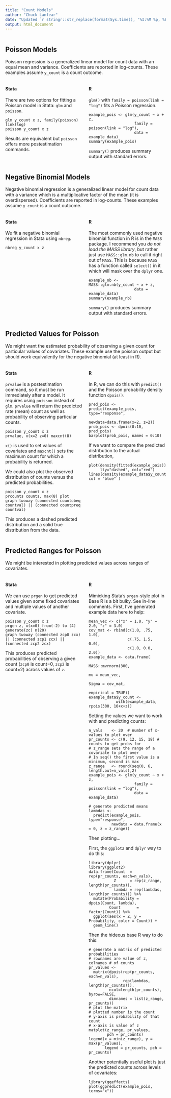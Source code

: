 ```yaml
---
title: "Count Models"
author: "Chuck Lanfear"
date: "Updated `r stringr::str_replace(format(Sys.time(), '%I:%M %p, %B %d, %Y'), '^0','')`"
output: html_document
---
```


<style>
.column-left{
  float: left;
  width: 48%;
  text-align: left;
}
.column-right{
  float: right;
  width: 48%;
  text-align: left;
}
.column-center{
  float: right;
  width: 100%;
  text-align: left;
}
</style>

<div class="column-center">
## Poisson Models

Poisson regression is a generalized linear model for count data with an equal mean and variance. Coefficients are reported in log-counts. These examples assume `y_count` is a count outcome.
</div>

<div class="column-left">
#### Stata

There are two options for fitting a Poisson model in Stata: `glm` and `poisson`.

```
glm y_count x z, family(poisson) link(log)
poisson y_count x z
```
Results are equivalent but `poisson` offers more postestimation commands.

</div>

<div class="column-right">
#### R

`glm()` with `family = poisson(link = "log")` fits a Poisson regression.

```
example_pois <- glm(y_count ~ x + z, 
                    family = poisson(link = "log"), 
                    data = example_data)
summary(example_pois)
```
`summary()` produces summary output with standard errors.
</div>

<div class="column-center">
## Negative Binomial Models

Negative binomial regression is a generalized linear model for count data with a variance which is a multiplicative factor of the mean (it is overdispersed). Coefficients are reported in log-counts. These examples assume `y_count` is a count outcome.
</div>

<div class="column-left">
#### Stata

We fit a negative binomial regression in Stata using `nbreg`.
```
nbreg y_count x z
```

</div>

<div class="column-right">
#### R

The most commonly used negative binomial function in R is in the `MASS` package. I recommend you *do not load the MASS library*, but rather just use `MASS::glm.nb` to call it right out of `MASS`. This is because `MASS` has a function called `select()` in it which will mask over the `dplyr` one.

```
example_nb <- MASS::glm.nb(y_count ~ x + z, 
                    data = example_data)
summary(example_nb)
```
`summary()` produces summary output with standard errors.
</div>

<div class="column-center">
## Predicted Values for Poisson

We might want the estimated probability of observing a given count for particular values of covariates. 
These example use the poisson output but should work equivalently for the negative binomial (at least in R).
</div>

<div class="column-left">
#### Stata

`prvalue` is a postestimation command, so it must be run immediately after a model. It requires using `poisson` instead of `glm`. `prvalue` will return the predicted rate (mean) count as well as probability of observing particular counts.
```
poisson y_count x z
prvalue, x(x=2 z=0) maxcnt(8)
```
`x()` is used to set values of covariates and `maxcnt()` sets the maximum count for which a probability is returned.

We could also plot the observed distribution of counts versus the predicted probabilities.

```
poisson y_count x z
prcounts counts, max(8) plot
graph twoway (connected countobeq countval) || (connected countpreq countval)
```
This produces a dashed predicted distribution and a solid true distribution from the data.

</div>

<div class="column-right">
#### R

In R, we can do this with `predict()` and the Poisson probability density function `dpois()`.
 
```
pred_pois <- predict(example_pois, type="response",
                    newdata=data.frame(x=2, z=2))
prob_pois <- dpois(0:10, pred_pois)
barplot(prob_pois, names = 0:10)
```
If we want to compare the predicted distribution to the actual distribution, 

```
plot(density(fitted(example_pois)), 
     lty="dashed", col="red")
lines(density(example_data$y_count), col = "blue" )
```
</div>

<div class="column-center">
## Predicted Ranges for Poisson

We might be interested in plotting predicted values across ranges of covariates.
</div>

<div class="column-left">
#### Stata

We can use `prgen` to get predicted values given some fixed covariates and multiple values of another covariate.
```
poisson y_count x z
prgen z, x(x=0) from(-2) to (4) generate(zc) n(20)
graph twoway (connected zcp0 zcx) || (connected zcp1 zcx) || (connected zcp2 zcx)
```
This produces predicted probabilities of observing a given count (`zcp0` is count=0, `zcp2` is count=2) across values of `z`.

</div>

<div class="column-right">
#### R

Mimicking Stata's `prgen`-style plot in Base R is a bit bulky. See in-line comments. First, I've generated example data here to help:
```
mean_vec <- c("x" = 1.0, "y" = 2.0, "z" = 3.0)
cov_mat <- rbind(c(1.0, .75, 1.0),
                 c(.75, 1.5, 0.0),
                 c(1.0, 0.0, 2.0))
example_data <- data.frame(
                  MASS::mvrnorm(300,
                                mu = mean_vec, 
                                Sigma = cov_mat,
                                empirical = TRUE))
example_data$y_count <- 
            with(example_data, rpois(300, 10+x+z))
```

Setting the values we want to work with and predicting counts:
```
n_vals    <- 20  # number of x-values to plot over
pr_counts <- c(9, 12, 15, 18) # counts to get probs for
# z_range sets the range of a covariate to plot over
# In seq() the first value is a minimum, second is max
z_range   <- round(seq(0, 6, length.out=n_vals),2)
example_pois <- glm(y_count ~ x + z, 
                    family = poisson(link = "log"), 
                    data = example_data)

# generate predicted means
lambdas <- 
  predict(example_pois, type="response",
          newdata = data.frame(x = 0, z = z_range))
```
Then plotting...

First, the `ggplot2` and `dplyr` way to do this:
```
library(dplyr)
library(ggplot2)
data.frame(Count  = rep(pr_counts, each=n_vals),
           Z      = rep(z_range, length(pr_counts)),
           lambda = rep(lambdas, length(pr_counts))) %>%
  mutate(Probability = dpois(Count, lambda),
         Count       = factor(Count)) %>%
  ggplot(aes(x = Z, y = Probability, color = Count)) +
  geom_line()
```

Then the hideous base R way to do this:
```
# generate a matrix of predicted probabilities
# rownames are value of z, colnames # of counts
pr_values <- 
  matrix(dpois(rep(pr_counts, each=n_vals),
               rep(lambdas, length(pr_counts))),
         ncol=length(pr_counts), byrow=FALSE,
         dimnames = list(z_range, pr_counts))
# plot the matrix
# plotted number is the count
# y-axis is probability of that count
# x-axis is value of z
matplot(z_range, pr_values,
        pch = pr_counts)
legend(x = min(z_range), y = max(pr_values),
       legend = pr_counts, pch = pr_counts)
```

Another potentially useful plot is just the predicted counts across levels of covariates:
```
library(ggeffects)
plot(ggpredict(example_pois, terms="x"))
```
</div>
